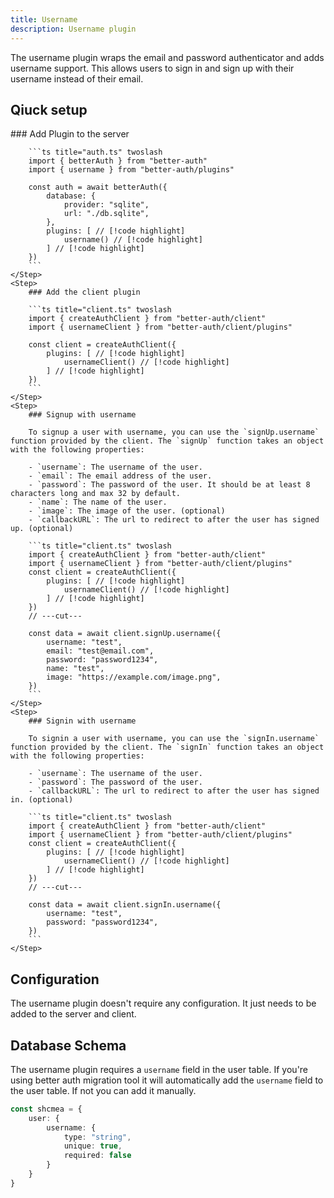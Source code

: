 ```yaml
---
title: Username
description: Username plugin
---
```


The username plugin wraps the email and password authenticator and adds username support. This allows users to sign in and sign up with their username instead of their email.

## Qiuck setup

<Steps>
    <Step>
        ### Add Plugin to the server

        ```ts title="auth.ts" twoslash
        import { betterAuth } from "better-auth"
        import { username } from "better-auth/plugins"

        const auth = await betterAuth({
            database: {
                provider: "sqlite",
                url: "./db.sqlite",
            },
            plugins: [ // [!code highlight]
                username() // [!code highlight]
            ] // [!code highlight]
        })
        ```
    </Step>
    <Step>
        ### Add the client plugin
        
        ```ts title="client.ts" twoslash
        import { createAuthClient } from "better-auth/client"
        import { usernameClient } from "better-auth/client/plugins"
        
        const client = createAuthClient({
            plugins: [ // [!code highlight]
                usernameClient() // [!code highlight]
            ] // [!code highlight]
        })
        ```
    </Step>
    <Step>
        ### Signup with username

        To signup a user with username, you can use the `signUp.username` function provided by the client. The `signUp` function takes an object with the following properties:

        - `username`: The username of the user.
        - `email`: The email address of the user.
        - `password`: The password of the user. It should be at least 8 characters long and max 32 by default. 
        - `name`: The name of the user.
        - `image`: The image of the user. (optional)
        - `callbackURL`: The url to redirect to after the user has signed up. (optional)

        ```ts title="client.ts" twoslash
        import { createAuthClient } from "better-auth/client"
        import { usernameClient } from "better-auth/client/plugins"
        const client = createAuthClient({
            plugins: [ // [!code highlight]
                usernameClient() // [!code highlight]
            ] // [!code highlight]
        })
        // ---cut---
        
        const data = await client.signUp.username({
            username: "test",
            email: "test@email.com",
            password: "password1234",
            name: "test",
            image: "https://example.com/image.png",
        })
        ```
    </Step>
    <Step>
        ### Signin with username

        To signin a user with username, you can use the `signIn.username` function provided by the client. The `signIn` function takes an object with the following properties:

        - `username`: The username of the user.
        - `password`: The password of the user.
        - `callbackURL`: The url to redirect to after the user has signed in. (optional)

        ```ts title="client.ts" twoslash
        import { createAuthClient } from "better-auth/client"
        import { usernameClient } from "better-auth/client/plugins"
        const client = createAuthClient({
            plugins: [ // [!code highlight]
                usernameClient() // [!code highlight]
            ] // [!code highlight]
        })
        // ---cut---
        
        const data = await client.signIn.username({
            username: "test",
            password: "password1234",
        })
        ```
    </Step>
</Steps>

## Configuration

The username plugin doesn't require any configuration. It just needs to be added to the server and client.

## Database Schema

The username plugin requires a `username` field in the user table. If you're using better auth migration tool it will automatically add the `username` field to the user table. If not you can add it manually.

```ts
const shcmea = {
    user: {
        username: {
            type: "string",
            unique: true,
            required: false
        }
    }
}
```
